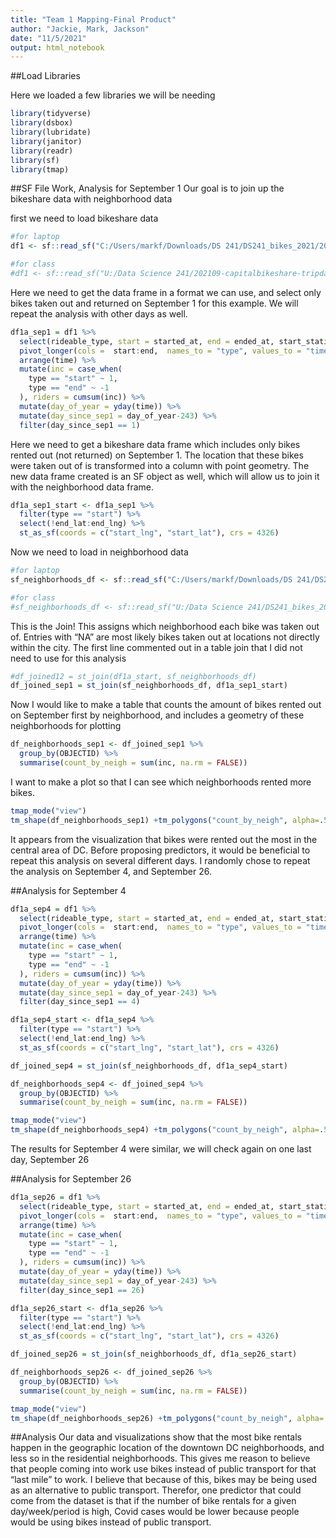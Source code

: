 ---
title: "Team 1 Mapping-Final Product"
author: "Jackie, Mark, Jackson"
date: "11/5/2021"
output: html_notebook
---

##Load Libraries

Here we loaded a few libraries we will be needing
```{r eval = FALSE, message = FALSE}
library(tidyverse) 
library(dsbox) 
library(lubridate)
library(janitor)
library(readr)
library(sf)
library(tmap)
```

##SF File Work, Analysis for September 1
Our goal is to join up the bikeshare data with neighborhood data

first we need to load bikeshare data
```{r load_bikeshare}
#for laptop 
df1 <- sf::read_sf("C:/Users/markf/Downloads/DS 241/DS241_bikes_2021/202109-capitalbikeshare-tripdata.csv") %>% clean_names

#for class
#df1 <- sf::read_sf("U:/Data Science 241/202109-capitalbikeshare-tripdata.csv") %>% clean_names
```

Here we need to get the data frame in a format we can use, and select only bikes taken out and returned on September 1 for this example. We will repeat the analysis with other days as well.
```{r manipulate_data_sep1}
df1a_sep1 = df1 %>% 
  select(rideable_type, start = started_at, end = ended_at, start_station_name:end_lng) %>%
  pivot_longer(cols =  start:end,  names_to = "type", values_to = "time")%>%
  arrange(time) %>%
  mutate(inc = case_when(
    type == "start" ~ 1,
    type == "end" ~ -1
  ), riders = cumsum(inc)) %>%
  mutate(day_of_year = yday(time)) %>%
  mutate(day_since_sep1 = day_of_year-243) %>%
  filter(day_since_sep1 == 1)
```

Here we need to get a bikeshare data frame which includes only bikes rented out (not returned) on September 1. The location that these bikes were taken out of is transformed into a column with point geometry. The new data frame created is an SF object as well, which will allow us to join it with the neighborhood data frame.
```{r create_geometry}
df1a_sep1_start <- df1a_sep1 %>%
  filter(type == "start") %>%
  select(!end_lat:end_lng) %>%
  st_as_sf(coords = c("start_lng", "start_lat"), crs = 4326)
```

Now we need to load in neighborhood data 
```{r load_neighborhoods}
#for laptop 
sf_neighborhoods_df <- sf::read_sf("C:/Users/markf/Downloads/DS 241/DS241_bikes_2021/DC_Health_Planning_Neighborhoods.geojson")

#for class
#sf_neighborhoods_df <- sf::read_sf("U:/Data Science 241/DS241_bikes_2021/DC_Health_Planning_Neighborhoods.geojson")
```

This is the Join! This assigns which neighborhood each bike was taken out of. Entries with "NA" are most likely bikes taken out at locations not directly within the city.
The first line commented out in a table join that I did not need to use for this analysis
```{r spatial_join}
#df_joined12 = st_join(df1a_start, sf_neighborhoods_df)
df_joined_sep1 = st_join(sf_neighborhoods_df, df1a_sep1_start)
```


Now I would like to make a table that counts the amount of bikes rented out on September first by neighborhood, and includes a geometry of these neighborhoods for plotting
```{r rentals_by_neighborhood}
df_neighborhoods_sep1 <- df_joined_sep1 %>%
  group_by(OBJECTID) %>% 
  summarise(count_by_neigh = sum(inc, na.rm = FALSE))
```

I want to make a plot so that I can see which neighborhoods rented more bikes.
```{r visualization}
tmap_mode("view")
tm_shape(df_neighborhoods_sep1) +tm_polygons("count_by_neigh", alpha=.5)
```

It appears from the visualization that bikes were rented out the most in the central area of DC. Before proposing predictors, it would be beneficial to repeat this analysis on several different days. I randomly chose to repeat the analysis on September 4, and September 26.

##Analysis for September 4
```{r manipulate_data_sep4}
df1a_sep4 = df1 %>% 
  select(rideable_type, start = started_at, end = ended_at, start_station_name:end_lng) %>%
  pivot_longer(cols =  start:end,  names_to = "type", values_to = "time")%>%
  arrange(time) %>%
  mutate(inc = case_when(
    type == "start" ~ 1,
    type == "end" ~ -1
  ), riders = cumsum(inc)) %>%
  mutate(day_of_year = yday(time)) %>%
  mutate(day_since_sep1 = day_of_year-243) %>%
  filter(day_since_sep1 == 4)
```

```{r create_geometry_sep4}
df1a_sep4_start <- df1a_sep4 %>%
  filter(type == "start") %>%
  select(!end_lat:end_lng) %>%
  st_as_sf(coords = c("start_lng", "start_lat"), crs = 4326)
```

```{r spatial_join_sep4}
df_joined_sep4 = st_join(sf_neighborhoods_df, df1a_sep4_start)
```

```{r rentals_by_neighborhood_sep4}
df_neighborhoods_sep4 <- df_joined_sep4 %>%
  group_by(OBJECTID) %>% 
  summarise(count_by_neigh = sum(inc, na.rm = FALSE))
```

```{r visualization_sep4}
tmap_mode("view")
tm_shape(df_neighborhoods_sep4) +tm_polygons("count_by_neigh", alpha=.5)
```

The results for September 4 were similar, we will check again on one last day, September 26

##Analysis for September 26
```{r manipulate_data_sep26}
df1a_sep26 = df1 %>% 
  select(rideable_type, start = started_at, end = ended_at, start_station_name:end_lng) %>%
  pivot_longer(cols =  start:end,  names_to = "type", values_to = "time")%>%
  arrange(time) %>%
  mutate(inc = case_when(
    type == "start" ~ 1,
    type == "end" ~ -1
  ), riders = cumsum(inc)) %>%
  mutate(day_of_year = yday(time)) %>%
  mutate(day_since_sep1 = day_of_year-243) %>%
  filter(day_since_sep1 == 26)
```

```{r create_geometry_sep26}
df1a_sep26_start <- df1a_sep26 %>%
  filter(type == "start") %>%
  select(!end_lat:end_lng) %>%
  st_as_sf(coords = c("start_lng", "start_lat"), crs = 4326)
```

```{r spatial_join_sep26}
df_joined_sep26 = st_join(sf_neighborhoods_df, df1a_sep26_start)
```

```{r rentals_by_neighborhood_sep26}
df_neighborhoods_sep26 <- df_joined_sep26 %>%
  group_by(OBJECTID) %>% 
  summarise(count_by_neigh = sum(inc, na.rm = FALSE))
```

```{r visualization_sep26}
tmap_mode("view")
tm_shape(df_neighborhoods_sep26) +tm_polygons("count_by_neigh", alpha=.5)
```

##Analysis
Our data and visualizations show that the most bike rentals happen in the geographic location of the downtown DC neighborhoods, and less so in the residential neighborhoods. 
This gives me reason to believe that people coming into work use bikes instead of public transport for that "last mile" to work. I believe that because of this, bikes may be being used as an alternative to public transport.
Therefor, one predictor that could come from the dataset is that if the number of bike rentals for a given day/week/period is high, Covid cases would be lower because people would be using bikes instead of public transport.
